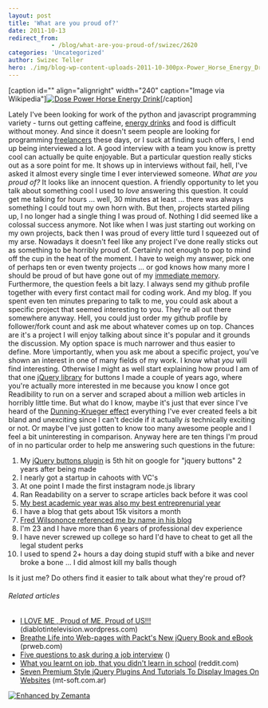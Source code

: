 ```yaml
---
layout: post
title: 'What are you proud of?'
date: 2011-10-13
redirect_from: 
            - /blog/what-are-you-proud-of/swizec/2620
categories: 'Uncategorized'
author: Swizec Teller
hero: ./img/blog-wp-content-uploads-2011-10-300px-Power_Horse_Energy_Drink3.jpg
---
```

\[caption id="" align="alignright" width="240" caption="Image via Wikipedia"][![Dose Power Horse Energy Drink](./img/blog-wp-content-uploads-2011-10-300px-Power_Horse_Energy_Drink3.jpg "Dose Power Horse Energy Drink")](http://commons.wikipedia.org/wiki/File:Power_Horse_Energy_Drink.jpg)\[/caption]

Lately I've been looking for work of the python and javascript programming variety - turns out getting caffeine, [energy drinks](http://en.wikipedia.org/wiki/Energy_drink "Energy drink") and food is difficult without money. And since it doesn't seem people are looking for programming [freelancers](http://en.wikipedia.org/wiki/Freelancer "Freelancer") these days, or I suck at finding such offers, I end up being interviewed a lot. A good interview with a team you know is pretty cool can actually be quite enjoyable. But a particular question really sticks out as a sore point for me. It shows up in interviews without fail, hell, I've asked it almost every single time I ever interviewed someone. _What are you proud of?_ It looks like an innocent question. A friendly opportunity to let you talk about something cool I used to _love_ answering this question. It could get me talking for hours ... well, 30 minutes at least ... there was always something I could tout my own horn with. But then, projects started piling up, I no longer had a single thing I was proud of. Nothing I did seemed like a colossal success anymore. Not like when I was just starting out working on my own projects, back then I was proud of every little turd I squeezed out of my arse. Nowadays it doesn't feel like any project I've done really sticks out as something to be horribly proud of. Certainly not enough to pop to mind off the cup in the heat of the moment. I have to weigh my answer, pick one of perhaps ten or even twenty projects ... or god knows how many more I should be proud of but have gone out of my [immediate memory](http://en.wikipedia.org/wiki/Working_memory "Working memory"). Furthermore, the question feels a bit lazy. I always send my github profile together with every first contact mail for coding work. And my blog. If you spent even ten minutes preparing to talk to me, you could ask about a specific project that seemed interesting to you. They're all out there somewhere anyway. Hell, you could just order my github profile by follower/fork count and ask me about whatever comes up on top. Chances are it's a project I will enjoy talking about since it's popular and it grounds the discussion. My option space is much narrower and thus easier to define. More \\importantly, when you ask me about a specific project, you've shown an interest in one of many fields of my work. I know what _you_ will find interesting. Otherwise I might as well start explaining how proud I am of that one [jQuery library](http://jquery.com/ "JQuery") for buttons I made a couple of years ago, where you're actually more interested in me because you know I once got Readibility to run on a server and scraped about a million web articles in horribly little time. But what do I know, maybe it's just that ever since I've heard of the [Dunning-Krueger effect](http://en.wikipedia.org/wiki/Dunning%E2%80%93Kruger_effect "Dunning–Kruger effect") everything I've ever created feels a bit bland and unexciting since I can't decide if it actually _is_ technically exciting or not. Or maybe I've just gotten to know too many awesome people and I feel a bit uninteresting in comparison. Anyway here are ten things I'm proud of in no particular order to help me answering such questions in the future:

1. My [jQuery buttons plugin](http://swizec.com/code/styledButton/) is 5th hit on google for "jquery buttons" 2 years after being made
2. I nearly got a startup in cahoots with VC's
3. At one point I made the first instagram node.js library
4. Ran Readability on a server to scrape articles back before it was cool
5. [My best academic year was also my best entreprenurial year](http://swizec.com/blog/doing-a-startup-taught-me-the-value-of-staying-in-school/swizec/1819 "Doing a startup taught me the value of staying in school")
6. I have a blog that gets about 15k visitors a month
7. [Fred Wilson](http://www.avc.com/ "Fred Wilson")[once referenced me by name in his blog](http://www.avc.com/a_vc/2010/09/ping.html)
8. I'm 23 and I have more than 6 years of professional dev experience
9. I have never screwed up college so hard I'd have to cheat to get all the legal student perks
10. I used to spend 2+ hours a day doing stupid stuff with a bike and never broke a bone ... I did almost kill my balls though

Is it just me? Do others find it easier to talk about what they're proud of?

###### Related articles

- [I LOVE ME , Proud of ME, Proud of US!!!](http://diablotintelevision.wordpress.com/2011/09/06/i-love-me-proud-of-me-proud-of-us/) (diablotintelevision.wordpress.com)
- [Breathe Life into Web-pages with Packt's New jQuery Book and eBook](http://www.prweb.com/releases/2011/10/prweb8856078.htm) (prweb.com)
- [Five questions to ask during a job interview](http://www.ksl.com?nid=148&sid=16958094&s_cid=rss-148) ()
- [What you learnt on job, that you didn't learn in school](http://www.reddit.com/r/coding/comments/ksq7m/first_programming_job_what_did_you_learn_on_the/) (reddit.com)
- [Seven Premium Style jQuery Plugins And Tutorials To Display Images On Websites](http://www.mt-soft.com.ar/2011/10/12/seven-premium-style-jquery-plugins-and-tutorials-to-display-images-on-websites/) (mt-soft.com.ar)

[![Enhanced by Zemanta](http://img.zemanta.com/zemified_e.png?x-id=7de9171c-aa1f-48a7-a3c7-1deb4f49d342)](http://www.zemanta.com/ "Enhanced by Zemanta")